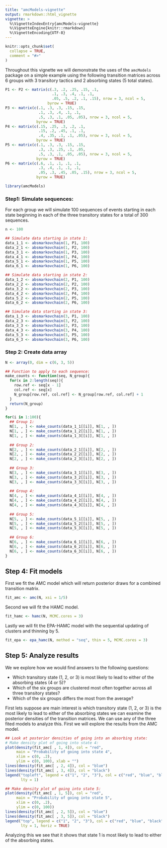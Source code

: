 ```yaml
---
title: "amcModels-vignette"
output: rmarkdown::html_vignette
vignette: >
  %\VignetteIndexEntry{amcModels-vignette}
  %\VignetteEngine{knitr::rmarkdown}
  %\VignetteEncoding{UTF-8}
---
```


```r
knitr::opts_chunk$set(
  collapse = TRUE,
  comment = "#>"
)
```



Throughout this vignette we will demonstrate the uses of the `amcModels` package on a simple example using the following transition matrices across 6 groups with 3 transitory tactics and 2 absorbing states (5 total states).

```r
P1 <- P2 <- matrix(c(.3, .2, .25, .15, .1, 
                     .1, .3, .4, .1, .1,
                     .05, .5, .2, .1, .15), nrow = 3, ncol = 5,
                   byrow = TRUE)
P3 <- matrix(c(.1, .3, .3, .15, .15, 
               .1, .3, .4, .1, .1,
               .5, .3, .1, .05, .05), nrow = 3, ncol = 5,
              byrow = TRUE)
P4 <- matrix(c(.15, .25, .3, .2, .1, 
               .15, .2, .45, .1, .1,
               .4, .35, .1, .1, .05), nrow = 3, ncol = 5,
              byrow = TRUE)
P5 <- matrix(c(.1, .3, .3, .15, .15, 
               .3, .3, .25, .1, .05,
               .5, .3, .1, .05, .05), nrow = 3, ncol = 5,
              byrow = TRUE)
P6 <- matrix(c(.6, .1, .1, .1, .1, 
               .3, .4, .1, .1, .1,
               .05, .3, .45, .05, .15), nrow = 3, ncol = 5,
              byrow = TRUE)
```


```r
library(amcModels)
```


### Step1: Simulate sequences:

For each group we will simulate 100 sequences of events starting in each state beginning in each of the three transitory states for a total of 300 sequences.

```r
n <- 100

## Simulate data starting in state 1:
data_1_1 <- absmarkovchain(1, P1, 100)
data_2_1 <- absmarkovchain(1, P2, 100)
data_3_1 <- absmarkovchain(1, P3, 100)
data_4_1 <- absmarkovchain(1, P4, 100)
data_5_1 <- absmarkovchain(1, P5, 100)
data_6_1 <- absmarkovchain(1, P6, 100)

## Simulate data starting in state 2:
data_1_2 <- absmarkovchain(2, P1, 100)
data_2_2 <- absmarkovchain(2, P2, 100)
data_3_2 <- absmarkovchain(2, P3, 100)
data_4_2 <- absmarkovchain(2, P4, 100)
data_5_2 <- absmarkovchain(2, P5, 100)
data_6_2 <- absmarkovchain(2, P6, 100)

## Simulate data starting in state 3:
data_1_3 <- absmarkovchain(3, P1, 100)
data_2_3 <- absmarkovchain(3, P2, 100)
data_3_3 <- absmarkovchain(3, P3, 100)
data_4_3 <- absmarkovchain(3, P4, 100)
data_5_3 <- absmarkovchain(3, P5, 100)
data_6_3 <- absmarkovchain(3, P6, 100)
```

### Step 2: Create data array

```r
N <- array(0, dim = c(6, 3, 5))

## Function to apply to each sequence:
make_counts <- function(seq, N_group){
  for(x in 2:length(seq)){
    row.ref <- seq[x - 1]
    col.ref <- seq[x]
    N_group[row.ref, col.ref] <- N_group[row.ref, col.ref] + 1
  }
  return(N_group)
}

for(i in 1:100){
  ## Group 1:
  N[1, , ] <- make_counts(data_1_1[[i]], N[1, , ])
  N[1, , ] <- make_counts(data_1_2[[i]], N[1, , ])
  N[1, , ] <- make_counts(data_1_3[[i]], N[1, , ])
  
  ## Group 2:
  N[2, , ] <- make_counts(data_2_1[[i]], N[2, , ])
  N[2, , ] <- make_counts(data_2_2[[i]], N[2, , ])
  N[2, , ] <- make_counts(data_2_3[[i]], N[2, , ])
  
  ## Group 3:
  N[3, , ] <- make_counts(data_3_1[[i]], N[3, , ])
  N[3, , ] <- make_counts(data_3_2[[i]], N[3, , ])
  N[3, , ] <- make_counts(data_3_3[[i]], N[3, , ])
  
  ## Group 4:
  N[4, , ] <- make_counts(data_4_1[[i]], N[4, , ])
  N[4, , ] <- make_counts(data_4_2[[i]], N[4, , ])
  N[4, , ] <- make_counts(data_4_3[[i]], N[4, , ])
  
  ## Group 5:
  N[5, , ] <- make_counts(data_5_1[[i]], N[5, , ])
  N[5, , ] <- make_counts(data_5_2[[i]], N[5, , ])
  N[5, , ] <- make_counts(data_5_3[[i]], N[5, , ])
  
  ## Group 6:
  N[6, , ] <- make_counts(data_6_1[[i]], N[6, , ])
  N[6, , ] <- make_counts(data_6_2[[i]], N[6, , ])
  N[6, , ] <- make_counts(data_6_3[[i]], N[6, , ])
}
```

## Step 4: Fit models

First we fit the AMC model which will return posterior draws for a combined transition matrix.

```r
fit_amc <- amc(N, xsi = 1/5)
```

Second we will fit the HAMC model.

```r
fit_hamc <- hamc(N, MCMC.cores = 3)
```

Lastly we will fit the EPA-HAMC model with the sequential updating of clusters and thinning by 5.

```r
fit_epa <- epa_hamc(N, method = "seq", thin = 5, MCMC.cores = 3)
```

## Step 5: Analyze results

We we explore how we would find answers to the following questions:

- Which transitory state (1, 2, or 3) is most likely to lead to either of the absorbing states (4 or 5)?
- Which of the six groups are clustered most often together across all three transitory states?
- Which of the six groups differs the most from the average?

First lets suppose are main interest is which transitory state (1, 2, or 3) is the most likely to lead to either of the absorbing states we can examine the posterior densities of the transition matrices. We can use any of the three fited models to analyze this. First we will explore the results from the AMC model.

```r
## Look at posterior densities of going into an absorbing state:
# Make density plot of going into state 4:
plot(density(fit_amc[ , 1, 4]), col = "red",
     main = "Probability of going into state 4",
     xlim = c(0, .2),
     ylim = c(0, 100), xlab = "")
lines(density(fit_amc[ , 2, 4]), col = "blue")
lines(density(fit_amc[ , 3, 4]), col = "black")
legend("topleft", legend = c("1", "2", "3"), col = c("red", "blue", "black"),
       lty = 1)

## Make density plot of going into state 5:
plot(density(fit_amc[ , 1, 5]), col = "red",
     main = "Probability of going into state 5",
     xlim = c(0, .2),
     ylim = c(0, 100))
lines(density(fit_amc[ , 2, 5]), col = "blue")
lines(density(fit_amc[ , 3, 5]), col = "black")
legend("top", legend = c("1", "2", "3"), col = c("red", "blue", "black"),
       lty = 1, horiz = TRUE)

```

Analyzing this we see that it shows that state 1 is most likely to lead to either of the absorbing states.
